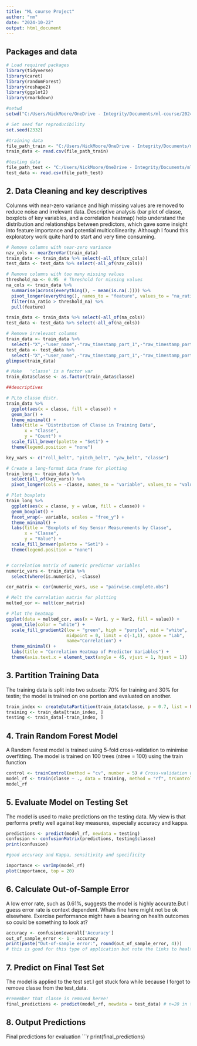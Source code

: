 ---
title: "ML course Project"
author: "nm"
date: "2024-10-22"
output: html_document
---

## Packages and data
```{r}
# Load required packages
library(tidyverse)
library(caret)
library(randomForest)
library(reshape2)
library(ggplot2)
library(rmarkdown)

#setwd
setwd("C:/Users/NickMoore/OneDrive - Integrity/Documents/ml-course/20241022_ml-course-short-version_v2_files")

# Set seed for reproducibility
set.seed(2332)

#training data
file_path_train <- "C:/Users/NickMoore/OneDrive - Integrity/Documents/ml-course/pml-training.csv"
train_data <- read.csv(file_path_train)

#testing data
file_path_test <- "C:/Users/NickMoore/OneDrive - Integrity/Documents/ml-course/pml-testing.csv"
test_data <- read.csv(file_path_test)
```

## 2. Data Cleaning and key descriptives 
Columns with near-zero variance and high missing values are removed to reduce noise and irrelevant data. Descriptive analysis (bar plot of classe, boxplots of key variables, and a correlation heatmap) help understand the distribution and relationships between predictors, which gave some insight into feature importance and potential multicollinearity. Although I found this exploratory work quite hard to start and very time consuming. 
```{r}
# Remove columns with near-zero variance
nzv_cols <- nearZeroVar(train_data)
train_data <- train_data %>% select(-all_of(nzv_cols))
test_data <- test_data %>% select(-all_of(nzv_cols))

# Remove columns with too many missing values
threshold_na <- 0.95  # Threshold for missing values
na_cols <- train_data %>%
  summarise(across(everything(), ~ mean(is.na(.)))) %>%
  pivot_longer(everything(), names_to = "feature", values_to = "na_ratio") %>%
  filter(na_ratio > threshold_na) %>%
  pull(feature)

train_data <- train_data %>% select(-all_of(na_cols))
test_data <- test_data %>% select(-all_of(na_cols))

# Remove irrelevant columns
train_data <- train_data %>%
  select(-"X",-"user_name",-"raw_timestamp_part_1",-"raw_timestamp_part_2",-"cvtd_timestamp",-"num_window")
test_data <- test_data %>%
  select(-"X",-"user_name",-"raw_timestamp_part_1",-"raw_timestamp_part_2",-"cvtd_timestamp",-"num_window")
glimpse(train_data)

# Make   'classe' is a factor var
train_data$classe <- as.factor(train_data$classe)

##descriptives

# PLto classe distr.
train_data %>%
  ggplot(aes(x = classe, fill = classe)) +
  geom_bar() +
  theme_minimal() +
  labs(title = "Distribution of Classe in Training Data",
       x = "Classe",
       y = "Count") +
  scale_fill_brewer(palette = "Set1") +
  theme(legend.position = "none")

key_vars <- c("roll_belt", "pitch_belt", "yaw_belt", "classe")

# Create a long-format data frame for plotting
train_long <- train_data %>%
  select(all_of(key_vars)) %>%
  pivot_longer(cols = -classe, names_to = "variable", values_to = "value")

# Plot boxplots
train_long %>%
  ggplot(aes(x = classe, y = value, fill = classe)) +
  geom_boxplot() +
  facet_wrap(~ variable, scales = "free_y") +
  theme_minimal() +
  labs(title = "Boxplots of Key Sensor Measurements by Classe",
       x = "Classe",
       y = "Value") +
  scale_fill_brewer(palette = "Set1") +
  theme(legend.position = "none")


# Correlation matrix of numeric predictor variables
numeric_vars <- train_data %>%
  select(where(is.numeric), -classe)

cor_matrix <- cor(numeric_vars, use = "pairwise.complete.obs")

# Melt the correlation matrix for plotting
melted_cor <- melt(cor_matrix)

# Plot the heatmap
ggplot(data = melted_cor, aes(x = Var1, y = Var2, fill = value)) +
  geom_tile(color = "white") +
  scale_fill_gradient2(low = "green", high = "purple", mid = "white",
                       midpoint = 0, limit = c(-1,1), space = "Lab",
                       name="Correlation") +
  theme_minimal() +
  labs(title = "Correlation Heatmap of Predictor Variables") +
  theme(axis.text.x = element_text(angle = 45, vjust = 1, hjust = 1))

```
## 3. Partition Training Data
The training data is split into two subsets: 70% for training and 30% for testin; the model is trained on one portion and evaluated on another.
```{r}
train_index <- createDataPartition(train_data$classe, p = 0.7, list = FALSE)
training <- train_data[train_index, ]
testing <- train_data[-train_index, ]
```
## 4. Train Random Forest Model
A Random Forest model is trained using 5-fold cross-validation to minimise overfitting. The model is trained on 100 trees (ntree = 100) using the train function
```{r}
control <- trainControl(method = "cv", number = 5) # Cross-validation with 5 folds (trained on 4 parts/tested on remaining)
model_rf <- train(classe ~ ., data = training, method = "rf", trControl = control, ntree = 100)
model_rf
```
## 5. Evaluate Model on Testing Set
The model is used to make predictions on the testing data. My view is that performs pretty well against key measures, especially accuracy and kappa.
```{r}
predictions <- predict(model_rf, newdata = testing)
confusion <- confusionMatrix(predictions, testing$classe)
print(confusion)

#good accuracy and Kappa, sensitivity and specificity

importance <- varImp(model_rf)
plot(importance, top = 20)

```
## 6. Calculate Out-of-Sample Error
A low error rate, such as 0.61%, suggests the model is highly accurate.But I guess error rate is context dependent. Whats fine here might not be ok elsewhere. Exercise performance might have a bearing on health outcomes so could be something to look at?
```{r}
accuracy <- confusion$overall['Accuracy']
out_of_sample_error <- 1 - accuracy
print(paste("Out-of-sample error:", round(out_of_sample_error, 4)))
# this is good for this type of application but note the links to health/exercise may mean it isnt - its not my field
```
## 7. Predict on Final Test Set
The model is applied to the test set.I got stuck fora while because I forgot to remove classe from the test_data.
```{r}
#remember that classe is removed heree!
final_predictions <- predict(model_rf, newdata = test_data) # n=20 in test_data
```
## 8. Output Predictions
Final predictions for evaluation 
```{r}
print(final_predictions)